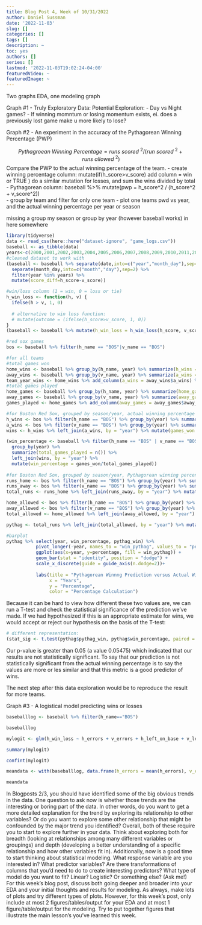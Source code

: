 ```yaml
---
title: Blog Post 4, Week of 10/31/2022
author: Daniel Sussman
date: '2022-11-03'
slug: []
categories: []
tags: []
description: ~
toc: yes
authors: []
series: []
lastmod: '2022-11-03T19:02:24-04:00'
featuredVideo: ~
featuredImage: ~
---
```


Two graphs EDA, one modeling graph

Graph #1 - Truly Exploratory Data: 
Potential Exploration: 
 - Day vs Night games?
 - If winning momntum or losing momentum exists, ei. does a previously lost game make u more     likely to lose?


Graph #2 - An experiment in the accuracy of the Pythagorean Winning Percentage (PWP)

$$Pythagroean\ Winning\ Percentage = runs\ scored\ ^{2} / (run\ scored\ ^{2} + runs\ allowed\  ^{2})$$
Compare the PWP to the actual winning percentage of the team. 
 - create winning percentage column: mutate(if(h_score>v_score) add column = win or TRUE )
      do a similar mutation for losses, and sum the wins divided by total 
 - Pythagorean column: baseball %>% mutate(pwp = h_score^2 / (h_score^2 + v_score^2))  
 - group by team and filter for only one team
 - plot one teams pwd vs year, and the actual winning percentage per year or season 

 missing a group my season or group  by year (however baseball works) in here somewhere 
 
```r
library(tidyverse)
data <- read_csv(here::here("dataset-ignore", "game_logs.csv"))
baseball <- as_tibble(data)
years<-c(2000,2001,2002,2003,2004,2005,2006,2007,2008,2009,2010,2011,2012,2013,2014,2015,2016)
#cleaned dataset to work with
(baseball <- baseball %>% separate(date,into=c("year","month_day"),sep=4) %>% 
  separate(month_day,into=c("month","day"),sep=2) %>% 
  filter(year %in% years) %>% 
  mutate(score_diff=h_score-v_score))

#win/loss column (1 = win, 0 = loss or tie)
h_win_loss <- function(h, v) {
  ifelse(h > v, 1, 0)
  
  # alternative to win loss function:
  # mutate(outcome = (ifelse(h_score>v_score, 1, 0))
}
(baseball <- baseball %>% mutate(h_win_loss = h_win_loss(h_score, v_score)))

#red sox games
bos <- baseball %>% filter(h_name == "BOS"|v_name == "BOS")

#for all teams
#total games won
home_wins <- baseball %>% group_by(h_name, year) %>% summarize(h_wins = sum(h_win_loss == 1))
away_wins <- baseball %>% group_by(v_name, year) %>% summarize(a_wins = sum(h_win_loss == 0)) %>% rename(h_name = v_name)
team_year_wins <- home_wins %>% add_column(a_wins = away_wins$a_wins) %>% mutate(games_won = h_wins + a_wins)
#total games played
home_games <- baseball %>% group_by(h_name, year) %>% summarize(home_games = n())
away_games <- baseball %>% group_by(v_name, year) %>% summarize(away_games = n()) %>% rename(h_name = v_name)
games_played <- home_games %>% add_column(away_games = away_games$away_games) %>% mutate(game_played = home_games + away_games)

#for Boston Red Sox, grouped by season/year, actual winning percentage
h_wins <- bos %>% filter(h_name == "BOS") %>% group_by(year) %>% summarize(home_games_won = sum(h_win_loss == 1))
a_wins <- bos %>% filter(v_name == "BOS") %>% group_by(year) %>% summarize(away_games_won = sum(h_win_loss == 0))
wins <- h_wins %>% left_join(a_wins, by = "year") %>% mutate(games_won = home_games_won + away_games_won)

(win_percentage <- baseball %>% filter(h_name == "BOS" | v_name == "BOS") %>% 
  group_by(year) %>% 
  summarize(total_games_played = n()) %>% 
  left_join(wins, by = "year") %>% 
  mutate(win_percentage = games_won/total_games_played))
  
#for Boston Red Sox, grouped by season/year, Pythagorean winning percentage
runs_home <- bos %>% filter(h_name == "BOS") %>% group_by(year) %>% summarize(runs_at_home = sum(h_score))
runs_away <- bos %>% filter(v_name == "BOS") %>% group_by(year) %>% summarize(runs_away = sum(v_score))
total_runs <- runs_home %>% left_join(runs_away, by = "year") %>% mutate(total_runs = runs_at_home + runs_away)

home_allowed <- bos %>% filter(h_name == "BOS") %>% group_by(year) %>% summarize(home_allowed = sum(v_score))
away_allowed <- bos %>% filter(v_name == "BOS") %>% group_by(year) %>% summarize(away_allowed = sum(h_score))
total_allowed <- home_allowed %>% left_join(away_allowed, by = "year") %>% mutate(total_allowed = home_allowed + away_allowed)

pythag <- total_runs %>% left_join(total_allowed, by = "year") %>% mutate(pythag_win = ((total_runs)^2)/(((total_runs)^2) + ((total_allowed)^2))) %>% left_join(win_percentage, by = "year")

#barplot
pythag %>% select(year, win_percentage, pythag_win) %>% 
           pivot_longer(-year, names_to = "win_pythag", values_to = "percentage") %>%
           ggplot(aes(x=year, y=percentage, fill = win_pythag)) + 
           geom_bar(stat = "identity", position = "dodge") + 
           scale_x_discrete(guide = guide_axis(n.dodge=2))+ 
          
           labs(title = "Pythagorean Winnng Prediction versus Actual Winning Percentage", 
                x = "Years", 
                y = "Percentage", 
                color = "Percentage Calculation")

```
Because it can be hard to view how different these two values are, we can run a T-test and check the statistical significance of the prediction we've made. If we had hypothesized if this is an appropriate estimate for wins, we would accept or reject our hypothesis on the basis of the T-test: 

``` r
# different representation:
(stat_sig <- t.test(pythag$pythag_win, pythag$win_percentage, paired = TRUE))

```
Our p-value is greater than 0.05 (a value 0.05475) which indicated that our results are not statistically significant. To say that our prediction is not statistically significant from the actual winning percentage is to say the values are more or les similar and that this metric is a good predictor of wins. 

The next step after this data exploration would be to reproduce the result for more teams. 


Graph #3 - A logistical model predicting wins or losses

```r
baseballlog <- baseball %>% filter(h_name=="BOS")

baseballlog

mylogit <- glm(h_win_loss ~ h_errors + v_errors + h_left_on_base + v_left_on_base + h_homeruns + v_homeruns, data = baseballlog, family = "binomial")

summary(mylogit)

confint(mylogit)

meandata <- with(baseballlog, data.frame(h_errors = mean(h_errors), v_errors = mean(v_errors), h_left_on_base = mean(h_left_on_base), v_left_on_base = mean(v_left_on_base), h_homeruns = mean(h_homeruns), v_homeruns = mean(v_homeruns)))

meandata
```


In Blogposts 2/3, you should have identified some of the big obvious trends in the data. One question to ask now is whether those trends are the interesting or boring part of the data. In other words, do you want to get a more detailed explanation for the trend by exploring its relationship to other variables? Or do you want to explore some other relationship that might be confounded by the major trend you identified? Overall, both of these require you to start to explore further in your data. Think about exploring both for breadth (looking at relationships among many different variables or groupings) and depth (developing a better understanding of a specific relationship and how other variables fit in).
Additionally, now is a good time to start thinking about statistical modeling. What response variable are you interested in? What predictor variables? Are there transformations of columns that you’d need to do to create interesting predictors? What type of model do you want to fit? Linear? Logistic? Or something else? (Ask me!)
For this week’s blog post, discuss both going deeper and broader into your EDA and your initial thoughts and results for modeling. As always, make lots of plots and try different types of plots. However, for this week’s post, only include at most 2 figures/tables/output for your EDA and at most 1 figure/table/output for the modeling. Try to put together figures that illustrate the main lesson’s you’ve learned this week.
